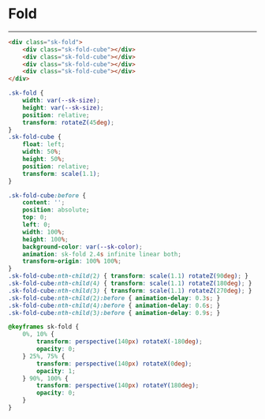 
<Meta />

<style>
{`
    .sk-fold {
        --sk-size: 40px;
        --sk-color: #1ea7fd;
        width: var(--sk-size);
        height: var(--sk-size);
        position: relative;
        transform: rotateZ(45deg);
    }
    .sk-fold-cube {
        float: left;
        width: 50%;
        height: 50%;
        position: relative;
        transform: scale(1.1);
    }

    .sk-fold-cube:before {
        content: '';
        position: absolute;
        top: 0;
        left: 0;
        width: 100%;
        height: 100%;
        background-color: var(--sk-color);
        animation: sk-fold 2.4s infinite linear both;
        transform-origin: 100% 100%;
    }
    .sk-fold-cube:nth-child(2) { transform: scale(1.1) rotateZ(90deg); }
    .sk-fold-cube:nth-child(4) { transform: scale(1.1) rotateZ(180deg); }
    .sk-fold-cube:nth-child(3) { transform: scale(1.1) rotateZ(270deg); }
    .sk-fold-cube:nth-child(2):before { animation-delay: 0.3s; }
    .sk-fold-cube:nth-child(4):before { animation-delay: 0.6s; }
    .sk-fold-cube:nth-child(3):before { animation-delay: 0.9s; }

    @keyframes sk-fold {
        0%, 10% {
            transform: perspective(140px) rotateX(-180deg);
            opacity: 0;
        } 25%, 75% {
            transform: perspective(140px) rotateX(0deg);
            opacity: 1;
        } 90%, 100% {
            transform: perspective(140px) rotateY(180deg);
            opacity: 0;
        }
    }
`}
</style>

# Fold

<Unstyled>
    <div className="p-20">
        <div class="sk-fold">
            <div class="sk-fold-cube"></div>
            <div class="sk-fold-cube"></div>
            <div class="sk-fold-cube"></div>
            <div class="sk-fold-cube"></div>
        </div>
    </div>
</Unstyled>

---

```html
<div class="sk-fold">
    <div class="sk-fold-cube"></div>
    <div class="sk-fold-cube"></div>
    <div class="sk-fold-cube"></div>
    <div class="sk-fold-cube"></div>
</div>
```

```css
.sk-fold {
    width: var(--sk-size);
    height: var(--sk-size);
    position: relative;
    transform: rotateZ(45deg);
}
.sk-fold-cube {
    float: left;
    width: 50%;
    height: 50%;
    position: relative;
    transform: scale(1.1);
}

.sk-fold-cube:before {
    content: '';
    position: absolute;
    top: 0;
    left: 0;
    width: 100%;
    height: 100%;
    background-color: var(--sk-color);
    animation: sk-fold 2.4s infinite linear both;
    transform-origin: 100% 100%;
}
.sk-fold-cube:nth-child(2) { transform: scale(1.1) rotateZ(90deg); }
.sk-fold-cube:nth-child(4) { transform: scale(1.1) rotateZ(180deg); }
.sk-fold-cube:nth-child(3) { transform: scale(1.1) rotateZ(270deg); }
.sk-fold-cube:nth-child(2):before { animation-delay: 0.3s; }
.sk-fold-cube:nth-child(4):before { animation-delay: 0.6s; }
.sk-fold-cube:nth-child(3):before { animation-delay: 0.9s; }

@keyframes sk-fold {
    0%, 10% {
        transform: perspective(140px) rotateX(-180deg);
        opacity: 0;
    } 25%, 75% {
        transform: perspective(140px) rotateX(0deg);
        opacity: 1;
    } 90%, 100% {
        transform: perspective(140px) rotateY(180deg);
        opacity: 0;
    }
}
```
